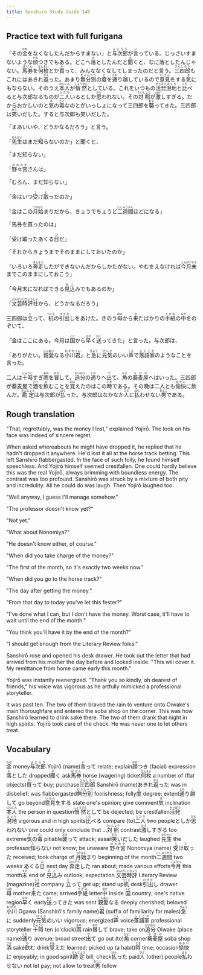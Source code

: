 ```yaml
---
title: Sanshiro Study Guide 146
---
```


## Practice text with full furigana

<p>
「その<ruby><rb>金</rb><rt>かね</rt></ruby>をなくなしたんだからすまない」と<ruby><rb>与次郎</rb><rt>よじろう</rt></ruby>が<ruby><rb>言</rb><rt>い</rt></ruby>っている。じっさいすまないような<ruby><rb>顔</rb><rt>かお</rt></ruby>つきでもある。どこへ<ruby><rb>落</rb><rt>お</rt></ruby>としたんだと<ruby><rb>聞</rb><rt>き</rt></ruby>くと、なに落としたんじゃない。<ruby><rb>馬券</rb><rt>ばけん</rt></ruby>を<ruby><rb>何枚</rb><rt>なんまい</rt></ruby>とか<ruby><rb>買</rb><rt>か</rt></ruby>って、みんななくなしてしまったのだと言う。<ruby><rb>三四郎</rb><rt>さんしろう</rt></ruby>もこれにはあきれ<ruby><rb>返</rb><rt>かえ</rt></ruby>った。あまり<ruby><rb>無分別</rb><rt>むふんべつ</rt></ruby>の<ruby><rb>度</rb><rt>ど</rt></ruby>を<ruby><rb>通</rb><rt>とお</rt></ruby>り<ruby><rb>越</rb><rt>こ</rt></ruby>しているので<ruby><rb>意見</rb><rt>いけん</rt></ruby>をする<ruby><rb>気</rb><rt>き</rt></ruby>にもならない。そのうえ<ruby><rb>本人</rb><rt>ほんにん</rt></ruby>が<ruby><rb>悄然</rb><rt>しょうぜん</rt></ruby>としている。これをいつもの<ruby><rb>活発</rb><rt>かっぱつ</rt></ruby><ruby><rb>溌地</rb><rt>はっち</rt></ruby>と<ruby><rb>比</rb><rt>くら</rt></ruby>べると与次郎なるものが<ruby><rb>二人</rb><rt>ふたり</rt></ruby>いるとしか<ruby><rb>思</rb><rt>おも</rt></ruby>われない。その<ruby><rb>対照</rb><rt>たいしょう</rt></ruby>が<ruby><rb>激</rb><rt>はげ</rt></ruby>しすぎる。だからおかしいのと<ruby><rb>気</rb><rt>き</rt></ruby>の<ruby><rb>毒</rb><rt>どく</rt></ruby>なのとがいっしょになって三四郎を<ruby><rb>襲</rb><rt>おそ</rt></ruby>ってきた。三四郎は<ruby><rb>笑</rb><rt>わら</rt></ruby>いだした。すると与次郎も笑いだした。
</p>

「まあいいや、どうかなるだろう」と言う。

<p>
「<ruby><rb>先生</rb><rt>せんせい</rt></ruby>はまだ<ruby><rb>知</rb><rt>し</rt></ruby>らないのか」と聞くと、
</p>

「まだ知らない」

<p>
「<ruby><rb>野々宮</rb><rt>ののみや</rt></ruby>さんは」
</p>

「むろん、まだ知らない」

<p>
「金はいつ<ruby><rb>受</rb><rt>う</rt></ruby>け<ruby><rb>取</rb><rt>と</rt></ruby>ったのか」
</p>

<p>
「金はこの<ruby><rb>月始</rb><rt>つきはじ</rt></ruby>まりだから、きょうでちょうど<ruby><rb>二週間</rb><rt>にしゅうかん</rt></ruby>ほどになる」
</p>

「馬券を買ったのは」

<p>
「受け取ったあくる<ruby><rb>日</rb><rt>ひ</rt></ruby>だ」
</p>

「それからきょうまでそのままにしておいたのか」

<p>
「いろいろ<ruby><rb>奔走</rb><rt>ほんそう</rt></ruby>したができないんだからしかたがない。やむをえなければ<ruby><rb>今月</rb><rt>こんげつ</rt></ruby><ruby><rb>末</rb><rt>すえ</rt></ruby>までこのままにしておこう」
</p>

<p>
「今月末になればできる<ruby><rb>見込</rb><rt>みこ</rt></ruby>みでもあるのか」
</p>

<p>
「<ruby><rb>文芸時評</rb><rt>ぶんげいじひょう</rt></ruby><ruby><rb>社</rb><rt>しゃ</rt></ruby>から、どうかなるだろう」
</p>

<p>
三四郎は<ruby><rb>立</rb><rt>た</rt></ruby>って、<ruby><rb>机</rb><rt>つくえ</rt></ruby>の<ruby><rb>引出</rb><rt>ひきだ</rt></ruby>しをあけた。きのう<ruby><rb>母</rb><rt>はは</rt></ruby>から<ruby><rb>来</rb><rt>き</rt></ruby>たばかりの<ruby><rb>手紙</rb><rt>てがみ</rt></ruby>の<ruby><rb>中</rb><rt>なか</rt></ruby>をのぞいて、
</p>

<p>
「金はここにある。今月は<ruby><rb>国</rb><rt>くに</rt></ruby>から<ruby><rb>早</rb><rt>はや</rt></ruby>く<ruby><rb>送</rb><rt>おく</rt></ruby>ってきた」と言った。与次郎は、
</p>

<p>
「ありがたい。<ruby><rb>親愛</rb><rt>しんあい</rt></ruby>なる<ruby><rb>小川</rb><rt>おがわ</rt></ruby><ruby><rb>君</rb><rt>くん</rt></ruby>」と<ruby><rb>急</rb><rt>きゅう</rt></ruby>に<ruby><rb>元気</rb><rt>げんき</rt></ruby>のいい<ruby><rb>声</rb><rt>こえ</rt></ruby>で<ruby><rb>落語家</rb><rt>らくごや</rt></ruby>のようなことを言った。
</p>

<p>
二人は<ruby><rb>十時</rb><rt>じゅうじ</rt></ruby>すぎ<ruby><rb>雨</rb><rt>あめ</rt></ruby>を<ruby><rb>冒</rb><rt>おか</rt></ruby>して、<ruby><rb>追分</rb><rt>おいわけ</rt></ruby>の<ruby><rb>通</rb><rt>とお</rt></ruby>りへ<ruby><rb>出</rb><rt>で</rt></ruby>て、<ruby><rb>角</rb><rt>かど</rt></ruby>の<ruby><rb>蕎麦屋</rb><rt>そばや</rt></ruby>へはいった。三四郎が蕎麦屋で<ruby><rb>酒</rb><rt>さけ</rt></ruby>を<ruby><rb>飲</rb><rt>の</rt></ruby>むことを<ruby><rb>覚</rb><rt>おぼ</rt></ruby>えたのはこの<ruby><rb>時</rb><rt>とき</rt></ruby>である。その晩は二人とも<ruby><rb>愉快</rb><rt>ゆかい</rt></ruby>に飲んだ。<ruby><rb>勘定</rb><rt>かんじょう</rt></ruby>は与次郎が<ruby><rb>払</rb><rt>はら</rt></ruby>った。与次郎はなかなか<ruby><rb>人</rb><rt>ひと</rt></ruby>に<ruby><rb>払</rb><rt>はら</rt></ruby>わせない<ruby><rb>男</rb><rt>おとこ</rt></ruby>である。
</p>


## Rough translation

"That, regrettably, was the money I lost," explained Yojirō. The look on his face was indeed of sincere regret.

When asked whereabouts he might have dropped it, he replied that he hadn't dropped it anywhere. He'd lost it all at the horse track betting. This left Sanshirō flabbergasted. In the face of such folly, he found himself speechless. And Yojirō himself seemed crestfallen. One could hardly believe this was the real Yojirō, always brimming with boundless energy. The contrast was too profound. Sanshirō was struck by a mixture of both pity and incredulity. All he could do was laugh. Then Yojirō laughed too.

"Well anyway, I guess I'll manage somehow."

"The professor doesn't know yet?"

"Not yet."

"What about Nonomiya?"

"He doesn't know either, of course."

"When did you take charge of the money?"

"The first of the month, so it's exactly two weeks now."

"When did you go to the horse track?"

"The day after getting the money."

"From that day to today you've let this fester?"

"I've done what I can, but I don't have the money. Worst case, it'll have to wait until the end of the month."

"You think you'll have it by the end of the month?"

"I should get enough from the Literary Review folks."

Sanshirō rose and opened his desk drawer. He took out the letter that had arrived from his mother the day before and looked inside. "This will cover it. My remittance from home came early this month."

Yojirō was instantly reenergized. "Thank you so kindly, oh dearest of friends," his voice was vigorous as he artfully mimicked a professional storyteller.

It was past ten. The two of them braved the rain to venture onto Oiwake's main thoroughfare and entered the soba shop on the corner. This was how Sanshirō learned to drink saké there. The two of them drank that night in high spirits. Yojirō took care of the check. He was never one to let others treat.                  


## Vocabulary

<p>
<span class="vocabstudy"><ruby><rb>金</rb><rt>かね</rt></ruby>&nbsp;money</span><span class="vocabstudy"><ruby><rb>与次郎</rb><rt>よじろう</rt></ruby>&nbsp;Yojirō (name)</span><span class="vocabstudy"><ruby><rb>言</rb><rt>い</rt></ruby>って&nbsp;relate; explain</span><span class="vocabstudy"><ruby><rb>顔</rb><rt>かお</rt></ruby>つき&nbsp;(facial) expression</span><span class="vocabstudy"><ruby><rb>落</rb><rt>お</rt></ruby>とした&nbsp;dropped</span><span class="vocabstudy"><ruby><rb>聞</rb><rt>き</rt></ruby>く&nbsp;ask</span><span class="vocabstudy"><ruby><rb>馬券</rb><rt>ばけん</rt></ruby>&nbsp;horse (wagering) ticket</span><span class="vocabstudy"><ruby><rb>何枚</rb><rt>なんまい</rt></ruby>&nbsp;a number of (flat objects)</span><span class="vocabstudy"><ruby><rb>買</rb><rt>か</rt></ruby>って&nbsp;buy; purchase</span><span class="vocabstudy"><ruby><rb>三四郎</rb><rt>さんしろう</rt></ruby>&nbsp;Sanshirō (name)</span><span class="vocabstudy">あきれ<ruby><rb>返</rb><rt>かえ</rt></ruby>った&nbsp;was in disbelief; was flabbergasted</span><span class="vocabstudy"><ruby><rb>無分別</rb><rt>むふんべつ</rt></ruby>&nbsp;foolishness; folly</span><span class="vocabstudy"><ruby><rb>度</rb><rt>ど</rt></ruby>&nbsp;degree; extent</span><span class="vocabstudy"><ruby><rb>通</rb><rt>とお</rt></ruby>り<ruby><rb>越</rb><rt>こ</rt></ruby>して&nbsp;go beyond</span><span class="vocabstudy"><ruby><rb>意見</rb><rt>いけん</rt></ruby>をする&nbsp;state one's opinion; give comment</span><span class="vocabstudy"><ruby><rb>気</rb><rt>き</rt></ruby>&nbsp;inclination</span><span class="vocabstudy"><ruby><rb>本人</rb><rt>ほんにん</rt></ruby>&nbsp;the person in question</span><span class="vocabstudy"><ruby><rb>悄然</rb><rt>しょうぜん</rt></ruby>として&nbsp;be dejected; be crestfallen</span><span class="vocabstudy"><ruby><rb>活発</rb><rt>かっぱつ</rt></ruby><ruby><rb>溌地</rb><rt>はっち</rt></ruby>&nbsp;vigorous and in high spirits</span><span class="vocabstudy"><ruby><rb>比</rb><rt>くら</rt></ruby>べる&nbsp;compare (to)</span><span class="vocabstudy"><ruby><rb>二人</rb><rt>ふたり</rt></ruby>&nbsp;two people</span><span class="vocabstudy">としか<ruby><rb>思</rb><rt>おも</rt></ruby>われない&nbsp;one could only conclude that ...</span><span class="vocabstudy"><ruby><rb>対照</rb><rt>たいしょう</rt></ruby>&nbsp;contrast</span><span class="vocabstudy"><ruby><rb>激</rb><rt>はげ</rt></ruby>しすぎる&nbsp;too extreme</span><span class="vocabstudy"><ruby><rb>気</rb><rt>き</rt></ruby>の<ruby><rb>毒</rb><rt>どく</rt></ruby>&nbsp;pitiable</span><span class="vocabstudy"><ruby><rb>襲</rb><rt>おそ</rt></ruby>って&nbsp;attack; assail</span><span class="vocabstudy"><ruby><rb>笑</rb><rt>わら</rt></ruby>いだした&nbsp;laughed</span>
<span class="vocabstudy"><ruby><rb>先生</rb><rt>せんせい</rt></ruby>&nbsp;the professor</span><span class="vocabstudy"><ruby><rb>知</rb><rt>し</rt></ruby>らない&nbsp;not know; be unaware</span>
<span class="vocabstudy"><ruby><rb>野々宮</rb><rt>ののみや</rt></ruby>&nbsp;Nonomiya (name)</span>
<span class="vocabstudy"><ruby><rb>受</rb><rt>う</rt></ruby>け<ruby><rb>取</rb><rt>と</rt></ruby>った&nbsp;received; took charge of</span>
<span class="vocabstudy"><ruby><rb>月始</rb><rt>つきはじ</rt></ruby>まり&nbsp;beginning of the month</span><span class="vocabstudy"><ruby><rb>二週間</rb><rt>にしゅうかん</rt></ruby>&nbsp;two weeks</span>
<span class="vocabstudy">あくる<ruby><rb>日</rb><rt>ひ</rt></ruby>&nbsp;next day</span>
<span class="vocabstudy"><ruby><rb>奔走</rb><rt>ほんそう</rt></ruby>した&nbsp;ran about; made various efforts</span><span class="vocabstudy"><ruby><rb>今月</rb><rt>こんげつ</rt></ruby>&nbsp;this month</span><span class="vocabstudy"><ruby><rb>末</rb><rt>すえ</rt></ruby>&nbsp;end of</span>
<span class="vocabstudy"><ruby><rb>見込</rb><rt>みこ</rt></ruby>み&nbsp;outlook; expectation</span>
<span class="vocabstudy"><ruby><rb>文芸時評</rb><rt>ぶんげいじひょう</rt></ruby>&nbsp;Literary Review (magazine)</span><span class="vocabstudy"><ruby><rb>社</rb><rt>しゃ</rt></ruby>&nbsp;company</span>
<span class="vocabstudy"><ruby><rb>立</rb><rt>た</rt></ruby>って&nbsp;get up; stand up</span><span class="vocabstudy"><ruby><rb>机</rb><rt>つくえ</rt></ruby>&nbsp;desk</span><span class="vocabstudy"><ruby><rb>引出</rb><rt>ひきだ</rt></ruby>し&nbsp;drawer</span><span class="vocabstudy"><ruby><rb>母</rb><rt>はは</rt></ruby>&nbsp;mother</span><span class="vocabstudy"><ruby><rb>来</rb><rt>き</rt></ruby>た&nbsp;came; arrived</span><span class="vocabstudy"><ruby><rb>手紙</rb><rt>てがみ</rt></ruby>&nbsp;letter</span><span class="vocabstudy"><ruby><rb>中</rb><rt>なか</rt></ruby>&nbsp;inside</span>
<span class="vocabstudy"><ruby><rb>国</rb><rt>くに</rt></ruby>&nbsp;country; one's native region</span><span class="vocabstudy"><ruby><rb>早</rb><rt>はや</rt></ruby>く&nbsp;early</span><span class="vocabstudy"><ruby><rb>送</rb><rt>おく</rt></ruby>ってきた&nbsp;was sent</span>
<span class="vocabstudy"><ruby><rb>親愛</rb><rt>しんあい</rt></ruby>なる&nbsp;deeply cherished; beloved</span><span class="vocabstudy"><ruby><rb>小川</rb><rt>おがわ</rt></ruby>&nbsp;Ogawa (Sanshirō's family name)</span><span class="vocabstudy"><ruby><rb>君</rb><rt>くん</rt></ruby>&nbsp;(suffix of familiarity for males)</span><span class="vocabstudy"><ruby><rb>急</rb><rt>きゅう</rt></ruby>に&nbsp;suddenly</span><span class="vocabstudy"><ruby><rb>元気</rb><rt>げんき</rt></ruby>のいい&nbsp;vigorous; energized</span><span class="vocabstudy"><ruby><rb>声</rb><rt>こえ</rt></ruby>&nbsp;voice</span><span class="vocabstudy"><ruby><rb>落語家</rb><rt>らくごや</rt></ruby>&nbsp;professional storyteller</span>
<span class="vocabstudy"><ruby><rb>十時</rb><rt>じゅうじ</rt></ruby>&nbsp;ten (o'clock)</span><span class="vocabstudy"><ruby><rb>雨</rb><rt>あめ</rt></ruby>&nbsp;rain</span><span class="vocabstudy"><ruby><rb>冒</rb><rt>おか</rt></ruby>して&nbsp;brave; take on</span><span class="vocabstudy"><ruby><rb>追分</rb><rt>おいわけ</rt></ruby>&nbsp;Oiwake (place name)</span><span class="vocabstudy"><ruby><rb>通</rb><rt>とお</rt></ruby>り&nbsp;avenue; broad street</span><span class="vocabstudy"><ruby><rb>出</rb><rt>で</rt></ruby>て&nbsp;go out (to)</span><span class="vocabstudy"><ruby><rb>角</rb><rt>かど</rt></ruby>&nbsp;corner</span><span class="vocabstudy"><ruby><rb>蕎麦屋</rb><rt>そばや</rt></ruby>&nbsp;soba shop</span><span class="vocabstudy"><ruby><rb>酒</rb><rt>さけ</rt></ruby>&nbsp;saké</span><span class="vocabstudy"><ruby><rb>飲</rb><rt>の</rt></ruby>む&nbsp;drink</span><span class="vocabstudy"><ruby><rb>覚</rb><rt>おぼ</rt></ruby>えた&nbsp;learned; picked up (a habit)</span><span class="vocabstudy"><ruby><rb>時</rb><rt>とき</rt></ruby>&nbsp;time; occasion</span><span class="vocabstudy"><ruby><rb>愉快</rb><rt>ゆかい</rt></ruby>に&nbsp;enjoyably; in good spirit</span><span class="vocabstudy"><ruby><rb>勘定</rb><rt>かんじょう</rt></ruby>&nbsp;bill; check</span><span class="vocabstudy"><ruby><rb>払</rb><rt>はら</rt></ruby>った&nbsp;paid</span><span class="vocabstudy"><ruby><rb>人</rb><rt>ひと</rt></ruby>&nbsp;(other) people</span><span class="vocabstudy"><ruby><rb>払</rb><rt>はら</rt></ruby>わせない&nbsp;not let pay; not allow to treat</span><span class="vocabstudy"><ruby><rb>男</rb><rt>おとこ</rt></ruby>&nbsp;fellow</span>
</p>
